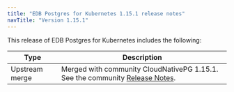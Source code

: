 ```yaml
---
title: "EDB Postgres for Kubernetes 1.15.1 release notes"
navTitle: "Version 1.15.1"
---
```


This release of EDB Postgres for Kubernetes includes the following:

| Type           | Description                                                                                                                        |
| -------------- | ---------------------------------------------------------------------------------------------------------------------------------- |
| Upstream merge | Merged with community CloudNativePG 1.15.1. See the community [Release Notes](https://cloudnative-pg.io/documentation/1.15/release_notes/#version-1151). |

